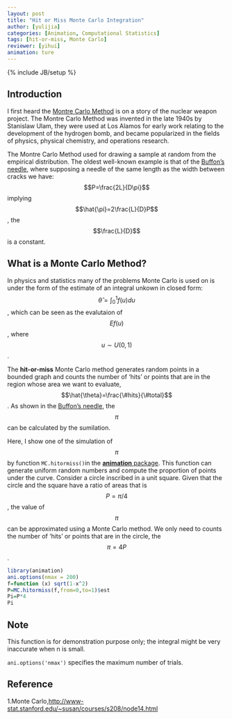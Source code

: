 ```yaml
---
layout: post
title: "Hit or Miss Monte Carlo Integration"
author: [yulijia]
categories: [Animation, Computational Statistics]
tags: [hit-or-miss, Monte Carlo]
reviewer: [yihui]
animation: ture
---
```

{% include JB/setup %}

## Introduction

I first heard the [Montre Carlo Method](http://en.wikipedia.org/wiki/Monte_Carlo_method) is on a
story of the nuclear weapon project. The Montre Carlo Method was invented in the late 1940s by
Stanislaw Ulam, they were used at Los Alamos for early work relating to the development of the
hydrogen bomb, and became popularized in the fields of physics, physical chemistry, and operations
research.

The Montre Carlo Method used for drawing a sample at random from the empirical distribution. The
oldest well-known example is that of the [Buffon's needle](2013-04-16-buffons-needle.Rmd), where
supposing a needle of the same length as the width between cracks we have: $$P=\frac{2L}{D\pi}$$
implying $$\hat{\pi}=2\frac{L}{D}P$$, the $$\frac{L}{D}$$ is a constant.

## What is a Monte Carlo Method?

In physics and statistics many of the problems Monte Carlo is used on is under the form of the
estimate of an integral unkown in closed form: $$\hat{\theta}=\int_0^1 f(u)du$$, which can be seen
as the evalutaion of $$Ef(u)$$, where $$u \sim U(0,1)$$.

The **hit-or-miss** Monte Carlo method generates random points in a bounded graph and counts the
number of 'hits' or points that are in the region whose area we want to evaluate,
$$\hat{\theta}=\frac{\#hits}{\#total}$$. As shown in the [Buffon's
needle](2013-04-16-buffons-needle.Rmd), the $$\pi$$ can be calculated by the sumilation.

Here, I show one of the simulation of $$\pi$$ by function `MC.hitormiss()`in the [**animation**
package](http://yihui.name/animation). This function can generate uniform random numbers and
compute the proportion of points under the curve. Consider a circle inscribed in a unit square.
Given that the circle and the square have a ratio of areas that is $$P=\pi/4$$, the value of
$$\pi$$ can be approximated using a Monte Carlo method. We only need to counts the number of 'hits'
or points that are in the circle, the $$\pi=4P$$.

```r
library(animation)
ani.options(nmax = 200)
f=function (x) sqrt(1-x^2)
P=MC.hitormiss(f,from=0,to=1)$est
Pi=P*4
Pi
```

## Note

This function is for demonstration purpose only; the integral might be very inaccurate when n is
small.

`ani.options('nmax')` specifies the maximum number of trials.

## Reference
1.Monte
Carlo,[http://www-stat.stanford.edu/~susan/courses/s208/node14.html](http://www-stat.stanford.edu/~susan/courses/s208/node14.html)
